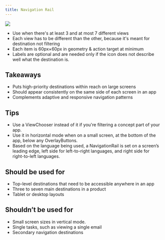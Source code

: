 ```yaml
---
title: Navigation Rail
---
```


![](/images/helium/hig/navigationrail.png)

- Use when there's at least 3 and at most 7 different views
- Each view has to be different than the other, because it's meant for destination not filtering
- Each item is 60px×60px in geometry & action target at minimum
- Labels are optional and are needed only if the icon does not describe well what the destination is.

## Takeaways

- Puts high-priority destinations within reach on large screens
- Should appear consistently on the same side of each screen in an app
- Complements adaptive and responsive navigation patterns

## Tips

- Use a ViewChooser instead of it if you're filtering a concept part of your app.
- Use it in horizontal mode when on a small screen, at the bottom of the app, below any OverlayButtons.
- Based on the language being used, a NavigationRail is set on a screen’s leading edge, left side for left-to-right languages, and right side for right-to-left languages.

## Should be used for

- Top-level destinations that need to be accessible anywhere in an app
- Three to seven main destinations in a product
- Tablet or desktop layouts

## Shouldn’t be used for

- Small screen sizes in vertical mode.
- Single tasks, such as viewing a single email
- Secondary navigation destinations
